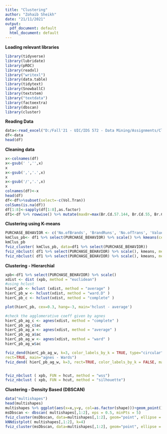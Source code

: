 ---
title: "Clustering"
author: "Zohaib Sheikh"
date: "21/11/2021"
output:
  pdf_document: default
  html_document: default
---

**Loading relevant libraries**
``` {r warning=FALSE,message=FALSE, error=FALSE}
library(tidyverse)
library(lubridate)
library(pROC)
library(readxl)
library("writexl")
library(data.table)
library(tidytext)
library(SnowballC)
library(textstem)
library("textdata")
library(factoextra)
library(dbscan)
library(cluster)
```

**Reading Data**
``` {r warning=FALSE,message=FALSE, error=FALSE}
data<-read_excel("D:/Fall'21 - UIC/IDS 572 - Data Mining/Assignments/Clustering/market_data_cluster.xlsx")
df<-data
head(df)
```


**Cleaning data**
``` {r warning=FALSE,message=FALSE, error=FALSE}
x<-colnames(df)
x<-gsub(' ','',x)
x
x<-gsub(',','.',x)
x
x<-gsub('/','.',x)
x
colnames(df)<-x
head(df)
df<-df%>%subset(select=-c(Vol.Tran))
colSums(is.na(df))
df[1:8]<-sapply(df[1:8],as.factor)
df1<-df %>% rowwise() %>% mutate(maxBr=max(Br.Cd.57.144, Br.Cd.55, Br.Cd.481,Br.Cd.352, Br.Cd.5))

```

**Clustering using K-means**
``` {r warning=FALSE,message=FALSE, error=FALSE}
PURCHASE_BEHAVIOR <- c('No.ofBrands', 'BrandRuns', 'No.ofTrans', 'Value', 'Trans.BrandRuns','maxBr', 'Others999')
kmClus_pb<- df1 %>% select(PURCHASE_BEHAVIOR) %>% scale() %>% kmeans(centers=3, nstart=25)
kmClus_pb
fviz_cluster( kmClus_pb, data=df1 %>% select(PURCHASE_BEHAVIOR))
fviz_nbclust( df1 %>% select(PURCHASE_BEHAVIOR) %>% scale(), kmeans, method = "wss")
fviz_nbclust( df1 %>% select(PURCHASE_BEHAVIOR) %>% scale(), kmeans, method = "silhouette")
```

**Clustering - Hierarchial**
``` {r warning=FALSE,message=FALSE, error=FALSE}
xpb<-df1 %>% select(PURCHASE_BEHAVIOR) %>% scale()
xdist <- dist (xpb, method = "euclidean")
#using hclust
hierC_pb <- hclust (xdist, method = "average" )
hierC_pb_w <- hclust(xdist, method = "ward.D" )
hierC_pb_c <- hclust(xdist, method = "complete" )

plot(hierC_pb, cex=0.3, hang=-3, main='hclust - average')

#check the agglomerative coeff given by agnes
hierC_pb_ag_c <- agnes(xdist, method = "complete" )
hierC_pb_ag_c$ac
hierC_pb_ag_a <- agnes(xdist, method = "average" )
hierC_pb_ag_a$ac
hierC_pb_ag_w <- agnes(xdist, method = "ward" )
hierC_pb_ag_w$ac

fviz_dend(hierC_pb_ag_w, k=3, color_labels_by_k = TRUE, type="circular",
rect=TRUE, main="agnes - Wards")
fviz_dend( hierC_pb_ag_w, k=3, rect=TRUE, color_labels_by_k = FALSE, main="agnes - Wards")


fviz_nbclust ( xpb, FUN = hcut, method = "wss")
fviz_nbclust ( xpb, FUN = hcut, method = "silhouette")
```
**Clustering - Density Based (DBSCAN)**
``` {r warning=FALSE,message=FALSE, error=FALSE}
data("multishapes")
head(multishapes)
multishapes %>% ggplot(aes(x=x,y=y, col=as.factor(shape)))+geom_point()
msDbscan <- dbscan( multishapes[,1:2], eps = 0.5, minPts = 5)
fviz_cluster(msDbscan, data=multishapes[,1:2], geom="point", ellipse = FALSE, main="dbscan eps=0.5, minPts=5")
kNNdistplot( multishapes[,1:2], k=4)
fviz_cluster(msDbscan, data=multishapes[,1:2], geom="point", ellipse = FALSE, main="dbscan eps=0.15, minPts=4")
```


